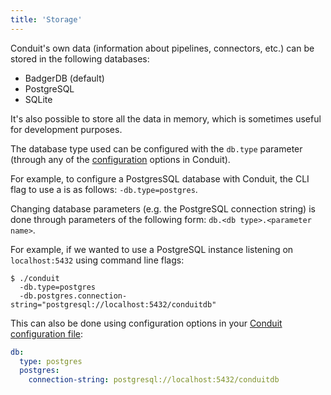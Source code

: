 ```yaml
---
title: 'Storage'
---
```


Conduit's own data (information about pipelines, connectors, etc.) can be stored
in the following databases:
* BadgerDB (default)
* PostgreSQL
* SQLite

It's also possible to store all the data in memory, which is sometimes useful
for development purposes.

The database type used can be configured with the `db.type` parameter (through
any of the [configuration](/docs/configuration#configuration-file) options in Conduit).

For example, to configure a PostgresSQL database with Conduit, the CLI flag to use a is as
follows: `-db.type=postgres`.

Changing database parameters (e.g. the PostgreSQL connection string) is done
through parameters of the following form: `db.<db type>.<parameter name>`. 

For example, if we wanted to use a PostgreSQL instance listening on `localhost:5432` using command line flags:

```shell
$ ./conduit 
  -db.type=postgres 
  -db.postgres.connection-string="postgresql://localhost:5432/conduitdb"
```

This can also be done using configuration options in your [Conduit configuration file](/docs/configuration#configuration-file):

```yaml
db:
  type: postgres
  postgres:
    connection-string: postgresql://localhost:5432/conduitdb
```
